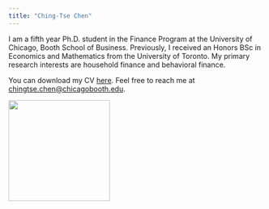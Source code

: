 ```yaml
---
title: "Ching-Tse Chen"
---
```


::: {.grid}

::: {.g-col-8}

I am a fifth year Ph.D. student in the Finance Program at the University of Chicago, Booth School of Business. Previously, I received an Honors BSc in Economics and Mathematics from the University of Toronto. My primary research interests are household finance and behavioral finance.

You can download my CV [here](cv.pdf). Feel free to reach me at <chingtse.chen@chicagobooth.edu>.
:::

::: {.g-col-4}
![](headshot.jpg){width=200px fig-align="center" .photo-up}
:::

:::